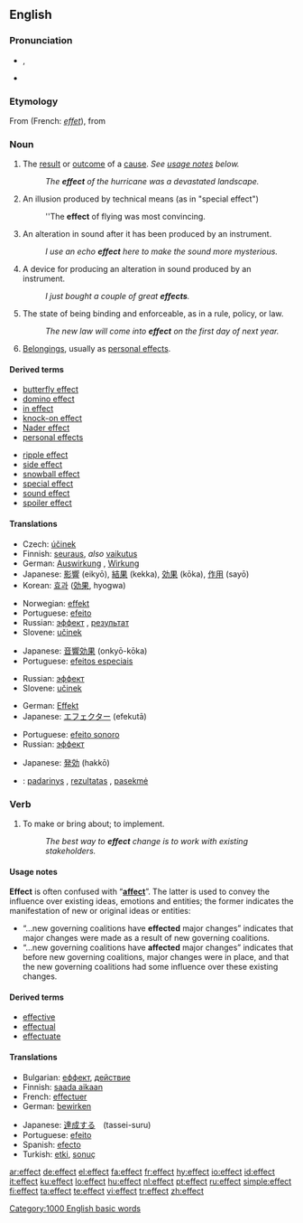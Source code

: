 {{wikipedia}}
==English==

{{rank|road|husband|blockquote|552|effect|wanted|probably|especially}}

===Pronunciation===
* {{IPA|/ɪˈfɛkt/}}, {{SAMPA|/I"fEkt/}}
* {{audio|en-us-effect.ogg|Audio (US)}}
*: {{rhymes|ɛkt}}

===Etymology===
From {{etyl|fro}} {{term|effect||lang=fro}} (French: ''[[effet]]''), from {{etyl|la}} {{term|effectus||lang=la}}

===Noun===
{{en-noun}}

# The [[result]] or [[outcome]] of a [[cause]].  ''See [[#Usage notes|usage notes]] below.''
#: ''The '''effect''' of the hurricane was a devastated landscape.''
# {{film}} An illusion produced by technical means (as in "special effect")
#: ''The '''effect''' of flying was most convincing.
# {{soundeng}} An alteration in sound after it has been produced by an instrument.
#: ''I use an echo '''effect''' here to make the sound more mysterious.''
# {{soundeng}} A device for producing an alteration in sound produced by an instrument.
#: ''I just bought a couple of great '''effects'''.''
# The state of being binding and enforceable, as in a rule, policy, or law.
#: ''The new law will come into '''effect''' on the first day of next year.''
# {{context|usually plural}} [[belongings|Belongings]], usually as [[personal effects]].

====Derived terms====
{{rel-top|noun phrases using effect}}
* [[butterfly effect]]
* [[domino effect]]
* [[in effect]]
* [[knock-on effect]]
* [[Nader effect]]
* [[personal effects]]
{{rel-mid}}
* [[ripple effect]]
* [[side effect]]
* [[snowball effect]]
* [[special effect]]
* [[sound effect]]
* [[spoiler effect]]
{{rel-bottom}}

====Translations====
{{trans-top|result of an action}}
* Czech: [[účinek]] {{m}}
* Finnish: [[seuraus]], ''also'' [[vaikutus]]
* German: [[Auswirkung]] {{f}}, [[Wirkung]] {{f}}
* Japanese: [[影響]] (eikyō), [[結果]] (kekka), [[効果]] (kōka), [[作用]] (sayō)
* Korean: [[효과]] ([[効果]], hyogwa)
{{trans-mid}}
* Norwegian: [[effekt]] {{m}}
* Portuguese: [[efeito]] {{m}}
* Russian: [[эффект]] {{m}}, [[результат]] {{m}}
* Slovene: [[učinek]] {{m}}
{{trans-bottom}}

{{trans-top|movie and television industries term}}
* Japanese: [[音響効果]] (onkyō-kōka)
* Portuguese: [[efeitos especiais]] {{m}}
{{trans-mid}}
* Russian: [[эффект]] {{m}}
* Slovene: [[učinek]] {{m}}
{{trans-bottom}}

{{trans-top|sound engineering and production term}}
* German: [[Effekt]] {{m}}
* Japanese: [[エフェクター]] (efekutā)
{{trans-mid}}
* Portuguese: [[efeito sonoro]] {{m}}
* Russian: [[эффект]] {{m}}
{{trans-bottom}}

{{trans-top|state of being binding and enforceable}}
* Japanese: [[発効]] (hakkō)
{{trans-mid}}
{{trans-bottom}}

{{checktrans-top}}
* {{ttbc|Lithuanian}}: [[padarinys]] {{m}}, [[rezultatas]] {{m}}, [[pasekmė]] {{f}}
{{checktrans-bottom}}

===Verb===
{{en-verb}}

# To make or bring about; to implement.
#: ''The best way to '''effect''' change is to work with existing stakeholders.''

====Usage notes====
'''Effect''' is often confused with “'''[[affect]]'''”.  The latter is used to convey the influence over existing ideas, emotions and entities; the former indicates the manifestation of new or original ideas or entities:
* “...new governing coalitions have '''effected''' major changes” indicates that major changes were made as a result of new governing coalitions.
* “...new governing coalitions have '''affected''' major changes” indicates that before new governing coalitions, major changes were in place, and that the new governing coalitions had some influence over these existing changes.



====Derived terms====
{{rel-top|terms derived from effect (verb)}}
* [[effective]]
* [[effectual]]
* [[effectuate]]
{{rel-bottom}}

====Translations====
{{trans-top|to make or bring about; to implement}}
* Bulgarian: [[еффект]], [[действие]]
* Finnish: [[saada aikaan]]
* French: [[effectuer]]
* German: [[bewirken]]
{{trans-mid}}
* Japanese: [[達成する]]　(tassei-suru)
* Portuguese: [[efeito]]
* Spanish: [[efecto]]
* Turkish: [[etki]], [[sonuç]]
{{trans-bottom}}

[[Category:1000 English basic words]]

[[ar:effect]]
[[de:effect]]
[[el:effect]]
[[fa:effect]]
[[fr:effect]]
[[hy:effect]]
[[io:effect]]
[[id:effect]]
[[it:effect]]
[[ku:effect]]
[[lo:effect]]
[[hu:effect]]
[[nl:effect]]
[[pt:effect]]
[[ru:effect]]
[[simple:effect]]
[[fi:effect]]
[[ta:effect]]
[[te:effect]]
[[vi:effect]]
[[tr:effect]]
[[zh:effect]]